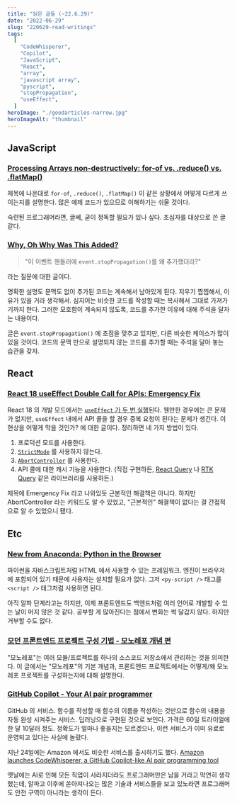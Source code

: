 ```yaml
---
title: "읽은 글들 (~22.6.29)"
date: "2022-06-29"
slug: "220629-read-writings"
tags:
  [
    "CodeWhisperer",
    "Copilot",
    "JavaScript",
    "React",
    "array",
    "javascript array",
    "pyscript",
    "stopPropagation",
    "useEffect",
  ]
heroImage: "./goodarticles-narrow.jpg"
heroImageAlt: "thumbnail"
---
```


## JavaScript

### [Processing Arrays non-destructively: for-of vs. .reduce() vs. .flatMap()](https://2ality.com/2022/05/processing-arrays-non-destructively.html)

제목에 나온대로 `for-of`, `.reduce()`, `.flatMap()` 이 같은 상황에서 어떻게 다르게 쓰이는지를 설명한다. 많은 예제 코드가 있으므로 이해하기는 쉬울 것이다.

숙련된 프로그래머라면, 글쎄, 굳이 정독할 필요가 있나 싶다. 초심자를 대상으로 쓴 글 같다.

### [Why, Oh Why Was This Added?](https://zigamiklic.com/why-oh-why/)

> "이 이벤트 핸들러에 `event.stopPropagation()`를 왜 추가했더라?"

라는 질문에 대한 글이다.

명확한 설명도 문맥도 없이 추가된 코드는 계속해서 남아있게 된다. 지우기 찝찝해서, 이유가 있을 거라 생각해서. 심지어는 비슷한 코드를 작성할 때는 복사해서 그대로 가져가기까지 한다. 그러한 모호함이 계속되지 않도록, 코드를 추가한 이유에 대해 주석을 달자는 내용이다.

글은 `event.stopPropagation()` 에 초점을 맞추고 있지만, 다른 비슷한 케이스가 많이 있을 것이다. 코드의 문맥 만으로 설명되지 않는 코드를 추가할 때는 주석을 달아 놓는 습관을 갖자.

## React

### [React 18 useEffect Double Call for APIs: Emergency Fix](https://javascript.plainenglish.io/react-18-useeffect-double-call-for-apis-emergency-fix-724b7ee6a646)

React 18 의 개발 모드에서는 [`useEffect` 가 두 번 실행](https://www.techiediaries.com/react-18-useeffect/)된다. 웬만한 경우에는 큰 문제가 없지만, `useEffect` 내에서 API 콜을 할 경우 중복 요청이 된다는 문제가 생긴다. 이 현상을 어떻게 막을 것인가? 에 대한 글이다. 정리하면 네 가지 방법이 있다.

1. 프로덕션 모드를 사용한다.
2. [`StrictMode`](https://reactjs.org/docs/strict-mode.html) 를 사용하지 않는다.
3. [`AbortController`](https://developer.mozilla.org/en-US/docs/Web/API/AbortController) 를 사용한다.
4. API 콜에 대한 캐시 기능을 사용한다. (직접 구현하든, [React Query](https://react-query.tanstack.com/) 나 [RTK Query](https://redux-toolkit.js.org/rtk-query/overview) 같은 라이브러리를 사용하든.)

제목에 Emergency Fix 라고 나와있듯 근본적인 해결책은 아니다. 하지만 AbortController 라는 키워드도 알 수 있었고, "근본적인" 해결책이 없다는 걸 간접적으로 알 수 있었으니 됐다.

## Etc

### [New from Anaconda: Python in the Browser](https://www.anaconda.com/blog/pyscript-python-in-the-browser)

파이썬을 자바스크립트처럼 HTML 에서 사용할 수 있는 프레임워크. 엔진이 브라우저에 포함되어 있기 때문에 사용자는 설치할 필요가 없다. 그저 `<py-script />` 태그를 `<script />` 태그처럼 사용하면 된다.

아직 알파 단계라고는 하지만, 이제 프론트엔드도 백엔드처럼 여러 언어로 개발할 수 있는 날이 머지 않은 것 같다. 공부할 게 많아진다는 점에서 변화는 썩 달갑지 않다. 하지만 거부할 수도 없다.

### [모던 프론트엔드 프로젝트 구성 기법 - 모노레포 개념 편](https://d2.naver.com/helloworld/0923884)

"모노레포"는 여러 모듈/프로젝트를 하나의 소스코드 저장소에서 관리하는 것을 의미한다. 이 글에서는 "모노레포"의 기본 개념과, 프론트엔드 프로젝트에서는 어떻게/왜 모노레포 프로젝트를 구성하는지에 대해 설명한다.

### [GitHub Copilot - Your AI pair programmer](https://github.com/features/copilot)

GitHub 의 서비스. 함수를 작성할 때 함수의 이름을 작성하는 것만으로 함수의 내용을 자동 완성 시켜주는 서비스. 딥러닝으로 구현된 것으로 보인다. 가격은 60일 트라이얼에 한 달 10달러 정도. 정확도가 얼마나 좋을지는 모르겠으나, 이런 서비스가 이미 유료로 운영되고 있다는 사실에 놀랐다.

지난 24일에는 Amazon 에서도 비슷한 서비스를 출시하기도 했다. [Amazon launches CodeWhisperer, a GitHub Copilot-like AI pair programming tool
](https://techcrunch.com/2022/06/23/amazon-launches-codewhisperer-its-ai-pair-programming-tool/)

옛날에는 AI로 인해 모든 직업이 사라지더라도 프로그래머만은 남을 거라고 막연히 생각했는데, 알파고 이후에 쏟아져나오는 많은 기술과 서비스들을 보고 있노라면 프로그래머도 안전 구역이 아니라는 생각이 든다.

